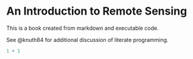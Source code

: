 # An Introduction to Remote Sensing

This is a book created from markdown and executable code.

See @knuth84 for additional discussion of literate programming.

```r
1 + 1
```
